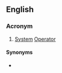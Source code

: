 {{also|sysop}}
==English==

===Acronym===
{{rfc-header|Acronym}}
{{head|en|acronym}}

# [[system|System]] [[operator|Operator]]

====Synonyms====
* {{l|en|sysop}}